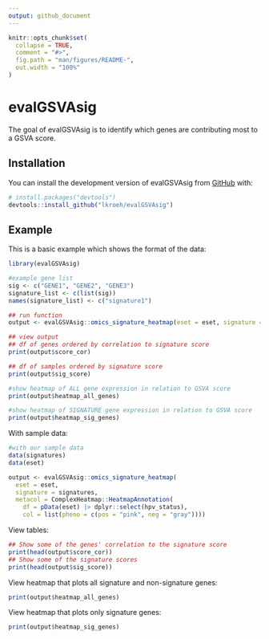 ```yaml
---
output: github_document
---
```


<!-- README.md is generated from README.Rmd. Please edit that file -->

```r
knitr::opts_chunk$set(
  collapse = TRUE,
  comment = "#>",
  fig.path = "man/figures/README-",
  out.width = "100%"
)
```

# evalGSVAsig

<!-- badges: start -->
<!-- badges: end -->

The goal of evalGSVAsig is to identify which genes are contributing most to a GSVA score.

## Installation

You can install the development version of evalGSVAsig from [GitHub](https://github.com/) with:

``` r
# install.packages("devtools")
devtools::install_github("lkroeh/evalGSVAsig")
```

## Example

This is a basic example which shows the format of the data:

```r
library(evalGSVAsig)

#example gene list
sig <- c("GENE1", "GENE2", "GENE3")
signature_list <- c(list(sig))
names(signature_list) <- c("signature1")

## run function
output <- evalGSVAsig::omics_signature_heatmap(eset = eset, signature = signature_list)

## view output
## df of genes ordered by correlation to signature score
print(output$score_cor)

## df of samples ordered by signature score
print(output$sig_score)

#show heatmap of ALL gene expression in relation to GSVA score
print(output$heatmap_all_genes)

#show heatmap of SIGNATURE gene expression in relation to GSVA score
print(output$heatmap_sig_genes)
```

With sample data:

```r
#with our sample data
data(signatures)
data(eset)

output <- evalGSVAsig::omics_signature_heatmap(
  eset = eset, 
  signature = signatures, 
  metacol = ComplexHeatmap::HeatmapAnnotation( 
    df = pData(eset) |> dplyr::select(hpv_status),
    col = list(pheno = c(pos = "pink", neg = "gray"))))
```

View tables:

```r
## Show some of the genes' correlation to the signature score
print(head(output$score_cor))
## Show some of the signature scores
print(head(output$sig_score))
```

View heatmap that plots all signature and non-signature genes:

```r
print(output$heatmap_all_genes)
```

View heatmap that plots only signature genes:

```r
print(output$heatmap_sig_genes)
```

